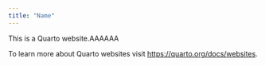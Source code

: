 ```yaml
---
title: "Name"
---
```


This is a Quarto website.AAAAAA

To learn more about Quarto websites visit <https://quarto.org/docs/websites>.
